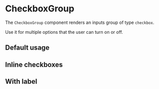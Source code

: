 
<Meta of={DpCheckboxGroupStories} />

# CheckboxGroup

The `CheckboxGroup` component renders an inputs group of type `checkbox`.

Use it for multiple options that the user can turn on or off.

## Default usage

<Canvas of={DpCheckboxGroupStories.Default} />

## Inline checkboxes

<Canvas of={DpCheckboxGroupStories.Inline} />

## With label

<Canvas of={DpCheckboxGroupStories.WithLabel} />
